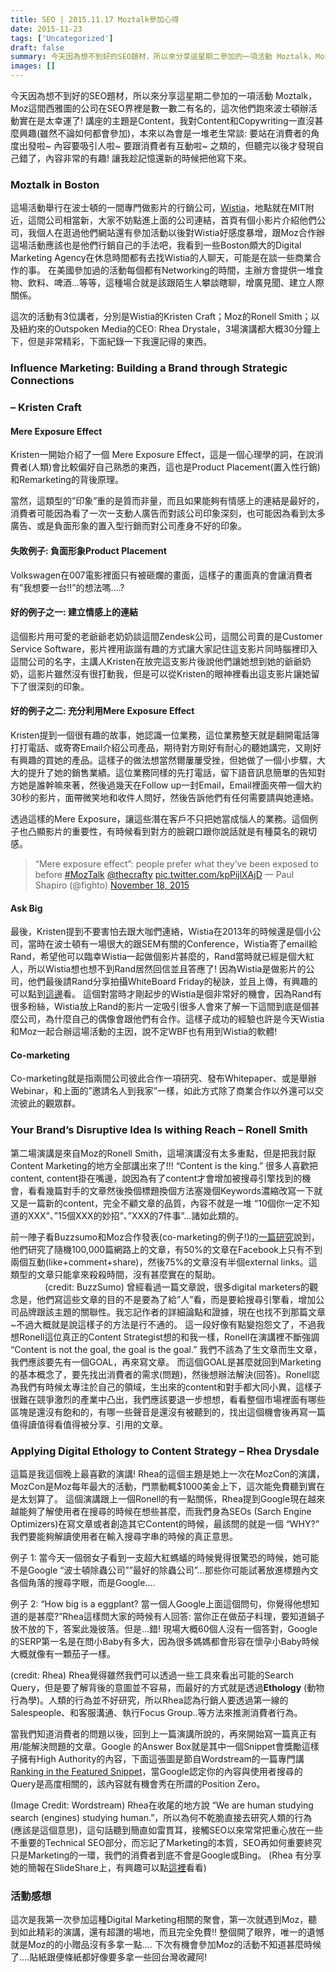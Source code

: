 ```yaml
---
title: SEO | 2015.11.17 Moztalk參加心得
date: 2015-11-23
tags: ['Uncategorized']
draft: false
summary: 今天因為想不到好的SEO題材，所以來分享這星期二參加的一項活動 Moztalk，Moz這間西雅圖的公司在SEO界裡是數一數二有名的，這次他們跑來波士頓辦活動實在是太幸運了...
images: []
---
```



今天因為想不到好的SEO題材，所以來分享這星期二參加的一項活動 Moztalk，Moz這間西雅圖的公司在SEO界裡是數一數二有名的，這次他們跑來波士頓辦活動實在是太幸運了! 講座的主題是Content，我對Content和Copywriting一直沒甚麼興趣(雖然不論如何都會參加)，本來以為會是一堆老生常談: 要站在消費者的角度出發啦\~ 內容要吸引人啦\~ 要跟消費者有互動啦\~ 之類的，但聽完以後才發現自己錯了，內容非常的有趣! 讓我趁記憶還新的時候把他寫下來。


### Moztalk in Boston 

這場活動舉行在波士頓的一間專門做影片的行銷公司，[Wistia](http://wistia.com/)，地點就在MIT附近，這間公司相當新，大家不妨點進上面的公司連結，首頁有個小影片介紹他們公司，我個人在逛過他們網站還有參加活動以後對Wistia好感度暴增，跟Moz合作辦這場活動應該也是他們行銷自己的手法吧，我看到一些Boston頗大的Digital Marketing Agency在休息時間都有去找Wistia的人聊天，可能是在談一些商業合作的事。
在美國參加過的活動每個都有Networking的時間，主辦方會提供一堆食物、飲料、啤酒…等等，這種場合就是該跟陌生人攀談瞎聊，增廣見聞、建立人際關係。

這次的活動有3位講者，分別是Wistia的Kristen Craft；Moz的Ronell Smith；以及紐約來的Outspoken Media的CEO: Rhea Drystale，3場演講都大概30分鐘上下，但是非常精彩，下面紀錄一下我還記得的東西。

### Influence Marketing: Building a Brand through Strategic Connections

### – Kristen Craft

#### Mere Exposure Effect

Kristen一開始介紹了一個 Mere Exposure Effect，這是一個心理學的詞，在說消費者(人類)會比較偏好自己熟悉的東西，這也是Product Placement(置入性行銷)和Remarketing的背後原理。

當然，這類型的”印象”重的是質而非量，而且如果能夠有情感上的連結是最好的，消費者可能因為看了一次一支動人廣告而對該公司印象深刻，也可能因為看到太多廣告、或是負面形象的置入型行銷而對公司產身不好的印象。
#### 失敗例子: 負面形象Product Placement

Volkswagen在007電影裡面只有被砸爛的畫面，這樣子的畫面真的會讓消費者有”我想要一台!!”的想法嗎….?

#### 好的例子之一: 建立情感上的連結

這個影片用可愛的老爺爺老奶奶談這間Zendesk公司，這間公司賣的是Customer Service Software，影片裡用詼諧有趣的方式讓大家記住這支影片同時腦裡印入這間公司的名字，主講人Kristen在放完這支影片後說他們讓她想到她的爺爺奶奶，這影片雖然沒有很打動我，但是可以從Kristen的眼神裡看出這支影片讓她留下了很深刻的印象。

#### 好的例子之二: 充分利用Mere Exposure Effect

Kristen提到一個很有趣的故事，她認識一位業務，這位業務整天就是翻開電話簿打打電話、或寄寄Email介紹公司產品，期待對方剛好有耐心的聽她講完，又剛好有興趣的買她的產品。這樣子的做法想當然爾屢屢受挫，但她做了一個小步驟，大大的提升了她的銷售業績。這位業務同樣的先打電話，留下語音訊息簡單的告知對方她是誰幹嘛來著，然後過幾天在Follow up一封Email，Email裡面夾帶一個大約30秒的影片，面帶微笑地和收件人問好，然後告訴他們有任何需要請與她連絡。

透過這樣的Mere Exposure，讓這些潛在客戶不只把她當成惱人的業務。這個例子也凸顯影片的重要性，有時候看到對方的臉親口跟你說話就是有種莫名的親切感。

> “Mere exposure effect”: people prefer what they’ve been exposed to before [\#MozTalk](https://twitter.com/hashtag/MozTalk?src=hash) [@thecrafty](https://twitter.com/thecrafty) [pic.twitter.com/kpPijlXAjD](https://t.co/kpPijlXAjD)
> — Paul Shapiro (@fighto) [November 18, 2015](https://twitter.com/fighto/status/666773819022024706)

#### Ask Big

最後，Kristen提到不要害怕去跟大咖們連絡，Wistia在2013年的時候還是個小公司，當時在波士頓有一場很大的跟SEM有關的Conference，Wistia寄了email給Rand，希望他可以臨幸Wistia一起做個影片甚麼的，Rand當時就已經是個大紅人，所以Wistia想也想不到Rand居然回信並且答應了! 因為Wistia是做影片的公司，他們最後請Rand分享拍攝WhiteBoard Friday的秘訣，並且上傳，有興趣的可以點到[這邊](http://wistia.com/blog/learning-center-weekly-videos-moz)看。
這個對當時才剛起步的Wistia是個非常好的機會，因為Rand有很多粉絲，Wistia放上Rand的影片一定吸引很多人會來了解一下這間到底是個甚麼公司，為什麼自己的偶像會跟他們有合作。這樣子成功的經驗也許是今天Wistia和Moz一起合辦這場活動的主因，說不定WBF也有用到Wistia的軟體!

#### Co\-marketing

Co\-marketing就是指兩間公司彼此合作一項研究、發布Whitepaper、或是舉辦Webinar，和上面的”邀請名人到我家”一樣，如此方式除了商業合作以外還可以交流彼此的觀眾群。
### Your Brand’s Disruptive Idea Is withing Reach – Ronell Smith

第二場演講是來自Moz的Ronell Smith，這場演講沒有太多重點，但是把我討厭Content Marketing的地方全部講出來了!!! “Content is the king.” 很多人喜歡把content, content掛在嘴邊，說因為有了content才會增加被搜尋引擎找到的機會，看看幾篇對手的文章然後換個標題換個方法塞幾個Keywords濃縮改寫一下就又是一篇新的content，完全不顧文章的品質，內容不就是一堆 “10個你一定不知道的XXX”、”15個XXX的妙招”、”XXX的7件事”…諸如此類的。

前一陣子看Buzzsumo和Moz合作發表(co\-marketing的例子!)的[一篇研究](https://moz.com/blog/content-shares-and-links-insights-from-analyzing-1-million-articles)說到，他們研究了隨機100,000篇網路上的文章，有50%的文章在Facebook上只有不到兩個互動(like\+comment\+share)，然後75%的文章沒有半個external links。這類型的文章只能拿來殺殺時間，沒有甚麼實在的幫助。
                                                        (credit: BuzzSumo)
曾經看過一篇文章說，很多digital marketers的觀念是，他們寫這些文章的目的不是要為了給”人”看，而是要給搜尋引擎看，增加公司品牌跟該主題的關聯性。我忘記作者的詳細論點和證據，現在也找不到那篇文章\~不過大概就是說這樣子的方法是行不通的。
這一段好像有點變抱怨文了，不過我想Ronell這位真正的Content Strategist想的和我一樣，Ronell在演講裡不斷強調 “Content is not the goal, the goal is the goal.” 我們不該為了生文章而生文章，我們應該要先有一個GOAL，再來寫文章。
而這個GOAL是甚麼就回到Marketing的基本概念了，要先找出消費者的需求(問題)，然後想辦法解決(回答)。Ronell認為我們有時候太專注於自己的領域，生出來的content和對手都大同小異，這樣子很難在競爭激烈的產業中凸出，我們應該要退一步想想，看看整個市場裡面有哪些區塊是還沒有飽和的，有哪一些聲音是還沒有被聽到的，找出這個機會後再寫一篇值得讀值得看值得被分享、引用的文章。

### Applying Digital Ethology to Content Strategy – Rhea Drysdale

這篇是我這個晚上最喜歡的演講! Rhea的這個主題是她上一次在MozCon的演講，MozCon是Moz每年最大的活動，門票動輒$1000美金上下，這次能免費聽到實在是太划算了。
這個演講跟上一個Ronell的有一點關係，Rhea提到Google現在越來越能夠了解使用者在搜尋的時候在想些甚麼，而我們身為SEOs (Sarch Engine Optimizers)在寫文章或者創造其它Content的時候，最該問的就是一個 “WHY?” 我們要能夠解讀使用者在輸入搜尋字串的時候的真正意思。

例子 1: 當今天一個弱女子看到一支超大紅螞蟻的時候覺得很驚恐的時候，她可能不是Google “波士頓除蟲公司””最好的除蟲公司”…那些你可能試著放進標題內文各個角落的搜尋字眼，而是Google….


例子 2: “How big is a eggplant? 當一個人Google上面這個問句，你覺得他想知道的是甚麼?”Rhea這樣問大家的時候有人回答: 當你正在做茄子料理，要知道鍋子放不放的下，答案此幾彼落。但是…錯! 現場大概60個人沒有一個答對，Google的SERP第一名是在問小Baby有多大，因為很多媽媽都會形容在懷孕小Baby時候大概就像有一顆茄子一樣。

(credit: Rhea)
Rhea覺得雖然我們可以透過一些工具來看出可能的Search Query，但是要了解背後的意圖並不容易，而最好的方式就是透過**Ethology** (動物行為學)。人類的行為並不好研究，所以Rhea認為行銷人要透過第一線的Salespeople、和客服溝通、執行Focus Group..等方法來推測消費者行為。

當我們知道消費者的問題以後，回到上一篇演講所說的，再來開始寫一篇真正有用/能解決問題的文章。Google 的Answer Box就是其中一個Snippet會獎勵這樣子擁有High Authority的內容，下面這張圖是節自Wordstream的一篇專門講[Ranking in the Featured Snippet](http://www.wordstream.com/blog/ws/2015/10/13/google-answer-box)，當Google認定你的內容與使用者搜尋的Query是高度相關的，該內容就有機會秀在所謂的Position Zero。

(Image Credit: Wordstream)
Rhea在收尾的地方說 “We are human studying search (engines) studying human.”，所以為何不乾脆直接去研究人類的行為 (應該是這個意思)，這句話聽到簡直如雷貫耳，接觸SEO以來常常把重心放在一些不重要的Technical SEO部分，而忘記了Marketing的本質，SEO再如何重要終究只是Marketing的一環，我們的消費者到底不會是Google或Bing。
(Rhea 有分享她的簡報在SlideShare上，有興趣可以點[這裡](http://www.slideshare.net/rdrysdale/applying-digital-ethology-to-content-strategy)看看)

### 活動感想

這次是我第一次參加這種Digital Marketing相關的聚會，第一次就遇到Moz，聽到如此精彩的演講，還有超讚的場地，而且完全免費!! 整個開了眼界，唯一的遺憾就是Moz的的小贈品沒有多拿一點…. 下次有機會參加Moz的活動不知道甚麼時候了….貼紙跟便條紙都好像要多拿一些回台灣收藏阿!


